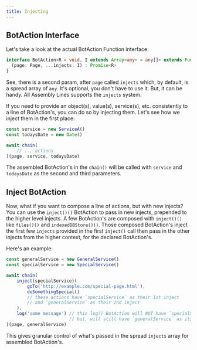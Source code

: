 ---
title: Injecting
---

## BotAction Interface

Let's take a look at the actual BotAction Function interface:
```typescript
interface BotAction<R = void, I extends Array<any> = any[]> extends Function {
  (page: Page, ...injects: I) : Promise<R>
}
```

See, there is a second param, after `page` called `injects` which, by default, is a spread array of `any`. It's optional, you don't have to use it. But, it can be handy. All Assembly Lines supports the `injects` system.

If you need to provide an object(s), value(s), service(s), etc. consistently to a line of BotAction's, you can do so by injecting them. Let's see how we inject them in the first place:

```typescript
const service = new ServiceA()
const todaysDate = new Date()

await chain(
    // ... actions
)(page, service, todaysDate)
```

The assembled BotAction's in the `chain()` will be called with `service` and `todaysDate` as the second and third parameters.

## Inject BotAction

Now, what if you want to compose a line of actions, but with new injects? You can use the `inject()()` BotAction to pass in new injects, prepended to the higher level injects. A few BotAction's are composed with `inject()()` like `files()()` and `indexedDBStore()()`. Those composed BotAction's inject the first few `injects` provided in the first `inject()` call then pass in the other injects from the higher context, for the declared BotAction's.

Here's an example:
```typescript
const generalService = new GeneralService()
const specialService = new SpecialService()

await chain(
    inject(specialService)(
        goTo('http://example.com/special-page.html'),
        doSomethingSpecial()
        // these actions have `specialService` as their 1st inject
        // and `generalService` as their 2nd inject
    ),
    log('some message') // this log() BotAction will NOT have `specialService` injected
                        // but, will still have `generalService` as its 1st inject
)(page, generalService)
```
This gives granular control of what's passed in the spread `injects` array for assembled BotAction's.